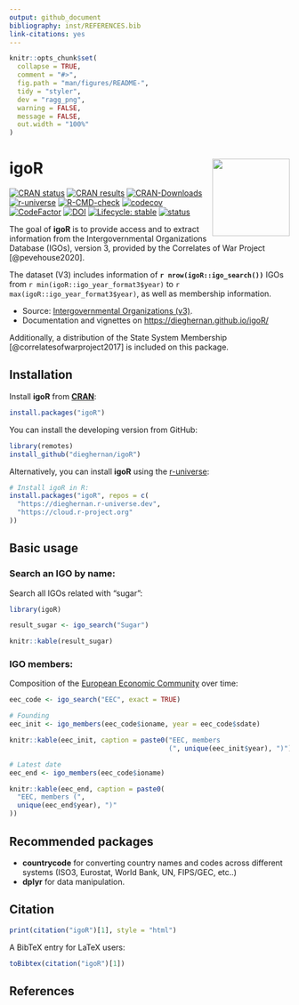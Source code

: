 ```yaml
---
output: github_document
bibliography: inst/REFERENCES.bib
link-citations: yes
---
```


<!-- README.md is generated from README.Rmd. Please edit that file -->

```r
knitr::opts_chunk$set(
  collapse = TRUE,
  comment = "#>",
  fig.path = "man/figures/README-",
  tidy = "styler",
  dev = "ragg_png",
  warning = FALSE,
  message = FALSE,
  out.width = "100%"
)
```

# igoR <a href='https://dieghernan.github.io/igoR/'><img src="man/figures/logo.png" align="right" height="139"/></a>

<!-- badges: start -->

[![CRAN
status](https://www.r-pkg.org/badges/version/igoR)](https://CRAN.R-project.org/package=igoR)
[![CRAN
results](https://badges.cranchecks.info/worst/igoR.svg)](https://cran.r-project.org/web/checks/check_results_igoR.html)
[![CRAN-Downloads](https://cranlogs.r-pkg.org/badges/grand-total/igoR)](https://cran.r-project.org/package=igoR)
[![r-universe](https://dieghernan.r-universe.dev/badges/igoR)](https://dieghernan.r-universe.dev/)
[![R-CMD-check](https://github.com/dieghernan/igoR/actions/workflows/check-full.yaml/badge.svg)](https://github.com/dieghernan/igoR/actions/workflows/check-full.yaml)
[![codecov](https://codecov.io/gh/dieghernan/igoR/branch/main/graph/badge.svg?token=UH3VLTTTRE)](https://app.codecov.io/gh/dieghernan/igoR)
[![CodeFactor](https://www.codefactor.io/repository/github/dieghernan/igor/badge)](https://www.codefactor.io/repository/github/dieghernan/igor)
[![DOI](https://img.shields.io/badge/DOI-10.5281/zenodo.4442958-blue)](https://doi.org/10.5281/zenodo.4442958)
[![Lifecycle:
stable](https://img.shields.io/badge/lifecycle-stable-brightgreen.svg)](https://lifecycle.r-lib.org/articles/stages.html#stable)
[![status](https://tinyverse.netlify.app/status/igoR)](https://CRAN.R-project.org/package=igoR)

<!-- badges: end -->

The goal of **igoR** is to provide access and to extract information from the
Intergovernmental Organizations Database (IGOs), version 3, provided by the
Correlates of War Project [@pevehouse2020].

The dataset (V3) includes information of **`r nrow(igoR::igo_search())`** IGOs
from `r min(igoR::igo_year_format3$year)` to
`r max(igoR::igo_year_format3$year)`, as well as membership information.

-   Source: [Intergovernmental Organizations
    (v3)](https://correlatesofwar.org/data-sets/IGOs/).
-   Documentation and vignettes on <https://dieghernan.github.io/igoR/>

Additionally, a distribution of the State System Membership
[@correlatesofwarproject2017] is included on this package.

## Installation

Install **igoR** from [**CRAN**](https://CRAN.R-project.org/package=igoR):

```r
install.packages("igoR")
```

You can install the developing version from GitHub:

```r
library(remotes)
install_github("dieghernan/igoR")
```

Alternatively, you can install **igoR** using the
[r-universe](https://dieghernan.r-universe.dev/igoR):

```r
# Install igoR in R:
install.packages("igoR", repos = c(
  "https://dieghernan.r-universe.dev",
  "https://cloud.r-project.org"
))
```

## Basic usage

### Search an IGO by name:

Search all IGOs related with "sugar":

```r
library(igoR)

result_sugar <- igo_search("Sugar")
```

```r
knitr::kable(result_sugar)
```

### IGO members:

Composition of the [European Economic
Community](https://en.wikipedia.org/wiki/European_Economic_Community) over time:

```r
eec_code <- igo_search("EEC", exact = TRUE)

# Founding
eec_init <- igo_members(eec_code$ioname, year = eec_code$sdate)
```

```r
knitr::kable(eec_init, caption = paste0("EEC, members
                                        (", unique(eec_init$year), ")"))
```

```r
# Latest date
eec_end <- igo_members(eec_code$ioname)
```

```r
knitr::kable(eec_end, caption = paste0(
  "EEC, members (",
  unique(eec_end$year), ")"
))
```

## Recommended packages

-   **countrycode** for converting country names and codes across different
    systems (ISO3, Eurostat, World Bank, UN, FIPS/GEC, etc..)
-   **dplyr** for data manipulation.

## Citation

```r
print(citation("igoR")[1], style = "html")
```

A BibTeX entry for LaTeX users:

```r
toBibtex(citation("igoR")[1])
```

## References

